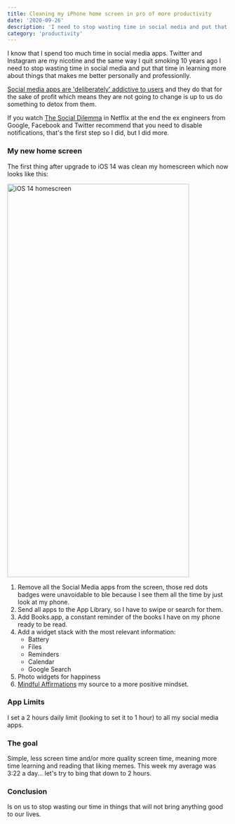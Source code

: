 ```yaml
---
title: Cleaning my iPhone home screen in pro of more productivity
date: '2020-09-26'
description: 'I need to stop wasting time in social media and put that time in learning more about things that makes me better personally and professionlly'
category: 'productivity'
---
```


I know that I spend too much time in social media apps. Twitter and Instagram are my nicotine and the same way I quit smoking 10 years ago I need to stop wasting time in social media and put that time in learning more about things that makes me better personally and professionlly.

[Social media apps are 'deliberately' addictive to users](https://www.bbc.com/news/technology-44640959) and they do that for the sake of profit which means they are not going to change is up to us do something to detox from them.

If you watch [The Social Dilemma](https://www.netflix.com/title/81254224) in Netflix at the end the ex engineers from Google, Facebook and Twitter recommend that you need to disable notifications, that's the first step so I did, but I did more.

### My new home screen

The first thing after upgrade to iOS 14 was clean my homescreen which now looks like this:

<Image src="/images/cleaning-my-iphone-home-screen-in-pro-of-more-productivity/homescreen.png" alt="iOS 14 homescreen" width="414" height="896" />

1. Remove all the Social Media apps from the screen, those red dots badges were unavoidable to ble because I see them all the time by just look at my phone.
2. Send all apps to the App Library, so I have to swipe or search for them.
3. Add Books.app, a constant reminder of the books I have on my phone ready to be read.
4. Add a widget stack with the most relevant information:
    - Battery
    - Files
    - Reminders
    - Calendar
    - Google Search
5. Photo widgets for happiness
6. [Mindful Affirmations](https://www.mindfulaffirmations.app/) my source to a more positive mindset.

### App Limits
I set a 2 hours daily limit (looking to set it to 1 hour) to all my social media apps.

### The goal
Simple, less screen time and/or more quality screen time, meaning more time learning and reading that liking memes. This week my average was 3:22 a day... let's try to bing that down to 2 hours.

### Conclusion
Is on us to stop wasting our time in things that will not bring anything good to our lives.